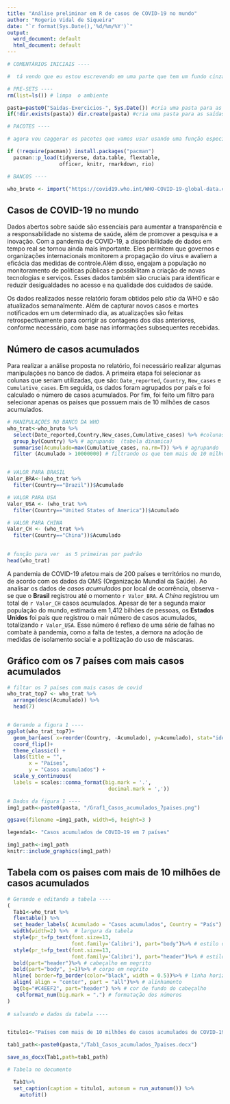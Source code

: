 ```yaml
---
title: "Análise preliminar em R de casos de COVID-19 no mundo"
author: "Rogerio Vidal de Siqueira"
date: "`r format(Sys.Date(),'%d/%m/%Y')`"
output:
  word_document: default
  html_document: default
---
```


```r
# COMENTÁRIOS INICIAIS ----

#  tá vendo que eu estou escrevendo em uma parte que tem um fundo cinza? Isso é chamado de "chunk" que significa pedaço em inglês. Um "chunk" é onde a gente vai escrever os códigos de R mesmo.  Depois vamos voltar a esses assuntos com mais detalhes!

# PRE-SETS ----
rm(list=ls()) # limpa  o ambiente

pasta=paste0("Saidas-Exercicios-", Sys.Date()) #cria uma pasta para as saídas do dia
if(!dir.exists(pasta)) dir.create(pasta) #cria uma pasta para as saídas do dia
```

```r
# PACOTES ----

# agora vou caggerar os pacotes que vamos usar usando uma função especial. Não se preocupe em entender isso agora. Apenas rode! Vai instalar os pacotes que não tiver instalados no seu computador. E carregar todos. 

if (!require(pacman)) install.packages("pacman")
  pacman::p_load(tidyverse, data.table, flextable, 
                 officer, knitr, rmarkdown, rio)
```

```r
# BANCOS ----

who_bruto <- import("https://covid19.who.int/WHO-COVID-19-global-data.csv")
```

## Casos de COVID-19 no mundo

Dados abertos sobre saúde são essenciais para aumentar a transparência e a responsabilidade no sistema de saúde, além de promover a pesquisa e a inovação. Com a pandemia de COVID-19, a disponibilidade de dados em tempo real se tornou ainda mais importante. Eles permitem que governos e organizações internacionais monitorem a propagação do vírus e avaliem a eficácia das medidas de controle.Além disso, engajam a população no monitoramento de políticas públicas e possibilitam a criação de novas tecnologias e serviços. Esses dados também são cruciais para identificar e reduzir desigualdades no acesso e na qualidade dos cuidados de saúde.

Os dados realizados nesse relatório foram obtidos pelo _sítio_ da WHO e são atualizados semanalmente. Além de capturar novos casos e mortes notificados em um determinado dia, as atualizações são feitas retrospectivamente para corrigir as contagens dos dias anteriores, conforme necessário, com base nas informações subsequentes recebidas.

## Número de casos acumulados

Para realizar a análise proposta no relatório, foi necessário realizar algumas manipulações no banco de dados. A primeira etapa foi selecionar as colunas que seriam utilizadas, que são: `Date_reported`, `Country`, `New_cases` e `Cumulative_cases`. Em seguida, os dados foram agrupados por país e foi calculado o número de casos acumulados. Por fim, foi feito um filtro para selecionar apenas os países que possuem mais de 10 milhões de casos acumulados.

```r
# MANIPULAÇÕES NO BANCO DA WHO
who_trat<-who_bruto %>% 
  select(Date_reported,Country,New_cases,Cumulative_cases) %>% #colunas que quero
  group_by(Country) %>% # agrupando  (tabela dinamica)
  summarise(Acumulado=max(Cumulative_cases, na.rm=T)) %>% # agrupando  (tabela dinamica)
  filter (Acumulado > 10000000) # filtrando os que tem mais de 10 milhões


# VALOR PARA BRASIL
Valor_BRA<-(who_trat %>% 
  filter(Country=="Brazil"))$Acumulado

# VALOR PARA USA
Valor_USA <- (who_trat %>% 
  filter(Country=="United States of America"))$Acumulado

# VALOR PARA CHINA
Valor_CH <- (who_trat %>% 
  filter(Country=="China"))$Acumulado
  
```

```r
# função para ver  as 5 primeiras por padrão
head(who_trat) 
```

A pandemia de COVID-19 afetou mais de 200 países e territórios no mundo, de acordo com os dados da OMS (Organização Mundial da Saúde). Ao analisar os dados de *casos acumulados* por local de ocorrência, observa - se que o **Brasil** registrou até o momento `r Valor_BRA`. A *China* registrou um total de `r Valor_CH` casos acumulados. Apesar de ter a segunda maior população do mundo, estimada em 1,412 bilhões de pessoas, os **Estados Unidos** foi país que registrou o mair número de casos acumulados, totalizando `r Valor_USA`. Esse número é reflexo de uma série de falhas no combate à pandemia, como a falta de testes, a demora na adoção de medidas de isolamento social e a politização do uso de máscaras.


## Gráfico com os 7 países com mais casos acumulados

```r


# filtar os 7 paises com mais casos de covid
who_trat_top7 <- who_trat %>% 
  arrange(desc(Acumulado)) %>% 
  head(7)


# Gerando a figura 1 ----
ggplot(who_trat_top7)+
  geom_bar(aes( x=reorder(Country, -Acumulado), y=Acumulado), stat="identity", color="white", fill="grey")+
  coord_flip()+
  theme_classic() + 
  labs(title = "",
       x = "Países",
       y = "Casos acumulados") +
  scale_y_continuous(
  labels = scales::comma_format(big.mark = '.',
                                 decimal.mark = ','))

# Dados da figura 1 ----
img1_path<-paste0(pasta, "/Graf1_Casos_acumulados_7paises.png")

ggsave(filename =img1_path, width=6, height=3 )

legenda1<- "Casos acumulados de COVID-19 em 7 países"
```

```r
img1_path<-img1_path
knitr::include_graphics(img1_path)
```



## Tabela com os paises com mais de 10 milhões de casos acumulados


```r

# Gerando e editando a tabela ----
(
  Tab1<-who_trat %>% 
  flextable() %>% 
  set_header_labels( Acumulado = "Casos acumulados", Country = "País") %>% # renomeando as colunas
  width(width=2) %>%  # largura da tabela
  style(pr_t=fp_text(font.size=13,
                     font.family='Calibri'), part="body")%>% # estilo do corpo texto
  style(pr_t=fp_text(font.size=13,
                     font.family='Calibri'), part="header")%>% # estilo do cabeçalho
  bold(part="header")%>% # cabeçalho em negrito
  bold(part="body", j=1)%>% # corpo em negrito
  hline( border=fp_border(color="black", width = 0.5))%>% # linha horizontal
  align( align = "center", part = "all")%>% # alinhamento
  bg(bg="#C4EEF2", part="header") %>% # cor de fundo do cabeçalho
   colformat_num(big.mark = ".") # formatação dos números
)
 
# salvando e dados da tabela ----


titulo1<-"Países com mais de 10 milhões de casos acumulados de COVID-19"

tab1_path<-paste0(pasta,"/Tab1_Casos_acumulados_7paises.docx")

save_as_docx(Tab1,path=tab1_path)


```

```r
# Tabela no documento 

  Tab1%>% 
  set_caption(caption = titulo1, autonum = run_autonum()) %>%
    autofit()

```
